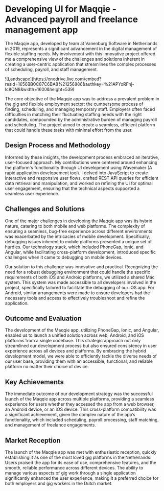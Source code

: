 

# Developing UI for Maqqie - Advanced payroll and freelance management app
The Maqqie app, developed by team at Vanenburg Software in Netherlands in 2019, 
represents a significant advancement in the digital management of flexible staffing needs.
My involvement with this innovative project offered me a comprehensive view of the challenges 
and solutions inherent in creating a user-centric application that streamlines the complex 
processes of scheduling, payroll, and staff management.

  
<Bleed >
  ![Landscape](https://onedrive.live.com/embed?resid=1656BB0C87C6BA8%21256886&authkey=%21APYoRFnj-lc8QN8&width=1600&height=539)
</Bleed>

The core objective of the Maqqie app was to address a prevalent problem in the gig and flexible employment 
sector: the cumbersome process of finding, scheduling, and managing temporary staff. Employers often 
faced difficulties in matching their fluctuating staffing needs with the right candidates, compounded 
by the administrative burden of managing payroll and scheduling. The project aimed to create a seamless, 
efficient platform that could handle these tasks with minimal effort from the user.

## Design Process and Methodology
Informed by these insights, the development process embraced an iterative, user-focused approach. 
My contributions were centered around enhancing the platform's functionality through UI development using Wavemaker (A rapid application developement tool). 
I delved into JavaScript to create interactive and responsive user flows, crafted REST API queries 
for efficient data retrieval and manipulation, and worked on refining the UI for optimal user engagement, 
ensuring that the technical aspects supported a seamless user experience.

## Challenges and Solutions
One of the major challenges in developing the Maqqie app was its hybrid nature, catering to both mobile 
and web platforms. The complexity of ensuring a seamless, bug-free experience across different environments 
was exacerbated by the intricacies of mobile development. Specifically, debugging issues inherent to mobile 
platforms presented a unique set of hurdles. Our technology stack, which included PhoneGap, Ionic, and Angular, 
while facilitating cross-platform development, introduced specific challenges when it came to debugging on 
mobile devices.

Our solution to this challenge was innovative and practical. Recognizing the need for a robust debugging 
environment that could handle the specific requirements of both iOS and Android platforms, we utilized a 
shared Mac system. This system was made accessible to all developers involved in the project, specifically 
tailored to facilitate the debugging of our iOS app. For Android, similar arrangements were made to ensure 
developers had the necessary tools and access to effectively troubleshoot and refine the application.

## Outcome and Evaluation
The development of the Maqqie app, utilizing PhoneGap, Ionic, and Angular, enabled us to launch a unified 
solution across web, Android, and iOS platforms from a single codebase. This strategic approach not only 
streamlined our development process but also ensured consistency in user experience across all devices and 
platforms. By embracing the hybrid development model, we were able to efficiently tackle the diverse needs 
of our user base, providing them with an accessible, functional, and reliable platform no matter their 
choice of device.

## Key Achievements
The immediate outcome of our development strategy was the successful launch of the Maqqie app across multiple 
platforms, providing a seamless experience for users whether they accessed the app from a web browser, an 
Android device, or an iOS device. This cross-platform compatibility was a significant achievement, given the 
complex nature of the app’s functionality, which included scheduling, payroll processing, staff matching, and 
management of freelance engagements.

## Market Reception
The launch of the Maqqie app was met with enthusiastic reception, quickly establishing it as one of the most 
loved gig platforms in the Netherlands. Users praised the app for its ease of use, comprehensive features, 
and the smooth, reliable performance across different devices. The ability to manage various aspects of gig
work through a single application significantly enhanced the user experience, making it a preferred choice 
for both employers and gig workers in the Dutch market.



